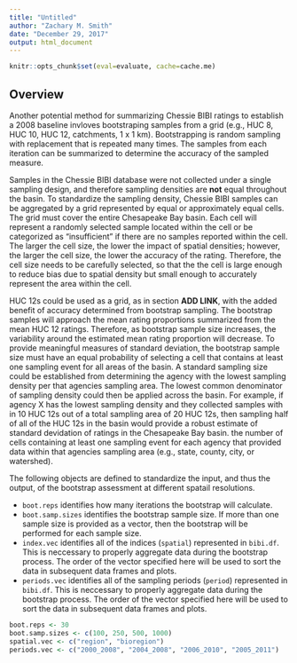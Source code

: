 ```yaml
---
title: "Untitled"
author: "Zachary M. Smith"
date: "December 29, 2017"
output: html_document
---
```


```r
knitr::opts_chunk$set(eval=evaluate, cache=cache.me)
```

## Overview

Another potential method for summarizing Chessie BIBI ratings to establish a 2008 baseline invloves bootstraping samples from a grid (e.g., HUC 8, HUC 10, HUC 12, catchments, 1 x 1 km). Bootstrapping is random sampling with replacement that is repeated many times. The samples from each iteration can be summarized to determine the accuracy of the sampled measure.

Samples in the Chessie BIBI database were not collected under a single sampling design, and therefore sampling densities are __not__ equal throughout the basin. To standardize the sampling density, Chessie BIBI samples can be aggregated by a grid represented by equal or approximately equal cells. The grid must cover the entire Chesapeake Bay basin. Each cell will represent a randomly selected sample located within the cell or be categorized as "insufficient" if there are no samples reported within the cell. The larger the cell size, the lower the impact of spatial densities; however, the larger the cell size, the lower the accuracy of the rating. Therefore, the cell size needs to be carefully selected, so that the
the cell is large enough to reduce bias due to spatial density but small enough to accurately represent the area within the cell.

HUC 12s could be used as a grid, as in section __ADD LINK__, with the added benefit of accuracy determined from bootstrap sampling. The bootstrap samples will approach the mean rating proportions summarized from the mean HUC 12 ratings. Therefore, as bootstrap sample size increases, the variability around the estimated mean rating proportion will decrease. To provide meaningful measures of standard deviation, the bootstrap sample size must have an equal probability of selecting a cell that contains at least one sampling event for all areas of the basin. A standard sampling size could be established from determining the agency with the lowest sampling density per that agencies sampling area. The lowest common denominator of sampling density could then be applied across the basin. For example, if agency X has the lowest sampling density and they collected samples with in 10 HUC 12s out of a total sampling area of 20 HUC 12s, then sampling half of all of the HUC 12s in the basin would provide a robust estimate of standard devidation of ratings in the Chesapeake Bay basin.
the number of cells containing at least one sampling event for each agency that provided data within that agencies sampling area (e.g., state, county, city, or watershed). 


The following objects are defined to standardize the input, and thus the output, of the bootstrap assessment at different spatail resolutions. 

* `boot.reps` identifies how many iterations the bootstrap will calculate. 
* `boot.samp.sizes` identifies the bootstrap sample size. If more than one sample size is provided as a vector, then the bootstrap will be performed for each sample size. 
* `index.vec` identifies all of the indices (`spatial`) represented in `bibi.df`. This is neccessary to properly aggregate data during the bootstrap process. The order of the vector specified here will be used to sort the data in subsequent data frames and plots.
* `periods.vec` identifies all of the sampling periods (`period`) represented in `bibi.df`. This is neccessary to properly aggregate data during the bootstrap process.  The order of the vector specified here will be used to sort the data in subsequent data frames and plots.
```r
boot.reps <- 30
boot.samp.sizes <- c(100, 250, 500, 1000)
spatial.vec <- c("region", "bioregion")
periods.vec <- c("2000_2008", "2004_2008", "2006_2010", "2005_2011")
```

